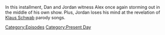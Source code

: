 {{DEFAULTSORT:
    #_EPISODE_0871:November 14, 2023
}}{{Episode
    | title           = November 14, 2023
    | caption         = Listen to this episode on [https://knowledgefight.libsyn.com/871-november-14-2023 Libsyn], Read the [[Transcript/871: November 14, 2023|Unofficial Transcript]], View discussion on [https://reddit.com/17x7kj3 Reddit]
    | episodeNumber   = 871
    | length          = 01:01:16
    | airDate         = November 17, 2023
    | coverageDate    = November 14, 2023
    | episodeType     = [[:Category:Present Day|Present Day]]
    | appearance      = [[Marjorie Taylor Greene]], [[Klaus Schwab]]
    | previousEpisode = [[870: November 9, 2023]]
    | nextEpisode     = [[Taking A Lil' Breaky]]
}}

{{Stub}}

In this installment, Dan and Jordan witness Alex once again storming out in the middle of his own show.  Plus, Jordan loses his mind at the revelation of [[Klaus Schwab]] parody songs.

[[Category:Episodes]]
[[Category:Present Day]]
